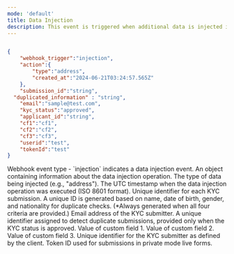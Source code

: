 ```yaml
---
mode: 'default'
title: Data Injection
description: This event is triggered when additional data is injected into the KYC system. It is primarily used for adding or updating specific data types, such as address information. Through this event, you can track the data enrichment process of KYC profiles and update related systems accordingly.
---
```




```json injection-webhook-sample.json

{
	"webhook_trigger":"injection",
	"action":{
		"type":"address",
		"created_at":"2024-06-21T03:24:57.565Z"
	},
	"submission_id":"string",
  "duplicated_information" : "string",
	"email":"sample@test.com",
	"kyc_status":"approved",
	"applicant_id":"string",
	"cf1":"cf1",
	"cf2":"cf2",
	"cf3":"cf3",
	"userid":"test",
	"tokenId":"test"
}
```

<ResponseField name="webhook_trigger" type="string">
  Webhook event type - `injection` indicates a data injection event.
</ResponseField>

<ResponseField name="action" type="object">
  An object containing information about the data injection operation.
  <Expandable title="properties">
    <ResponseField name="type" type="string">
      The type of data being injected (e.g., "address").
    </ResponseField>
    <ResponseField name="created_at" type="string">
      The UTC timestamp when the data injection operation was executed (ISO 8601 format).
    </ResponseField>
  </Expandable>
</ResponseField>

<ResponseField name="submission_id" type="string">
  Unique identifier for each KYC submission.
</ResponseField>

<ResponseField name="duplicated_information" type="string" >
  A unique ID is generated based on name, date of birth, gender, and nationality for duplicate checks. (*Always generated when all four criteria are provided.)
</ResponseField>

<ResponseField name="email" type="string">
  Email address of the KYC submitter.
</ResponseField>

<ResponseField name="applicant_id" type="string">
  A unique identifier assigned to detect duplicate submissions, provided only when the KYC status is approved.
</ResponseField>

<ResponseField name="cf1" type="string">
  Value of custom field 1.
</ResponseField>
<ResponseField name="cf2" type="string">
  Value of custom field 2.
</ResponseField>
<ResponseField name="cf3" type="string">
  Value of custom field 3.
</ResponseField>

<ResponseField name="userid" type="string">
  Unique identifier for the KYC submitter as defined by the client.
</ResponseField>

<ResponseField name="tokenId" type="string">
  Token ID used for submissions in private mode live forms.
</ResponseField>
